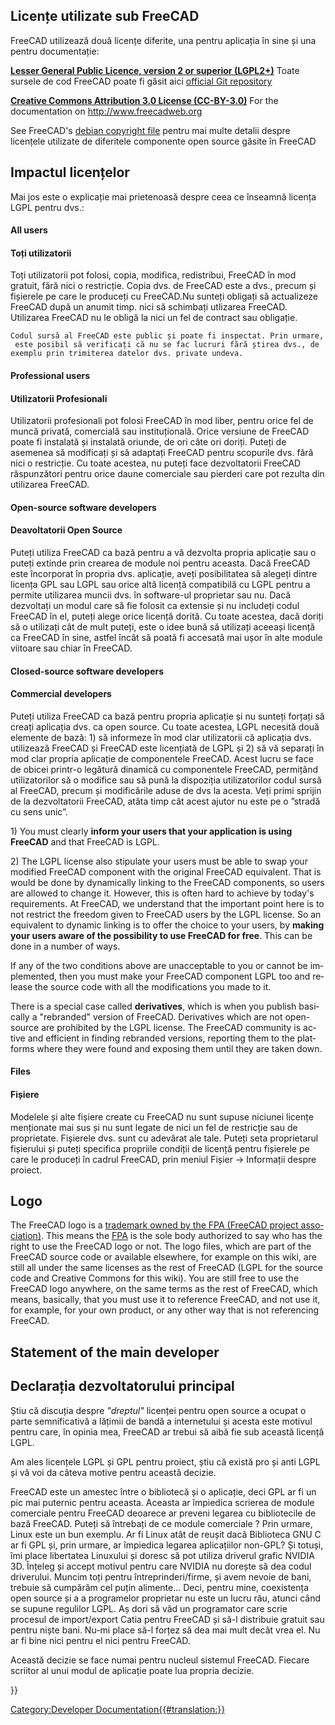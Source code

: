 <languages/>

<div lang="en" dir="ltr" class="mw-content-ltr">
{{Docnav
|[[Dialog_creation|Dialog creation]]
|[[Compile_on_Windows|Compiling on Windows]]
}}
</div>

{{TOCright}}

<span id="Licenses_used_in_FreeCAD"></span>
<div class="mw-translate-fuzzy">
== Licențe utilizate sub FreeCAD ==
</div>

FreeCAD utilizează două licențe diferite, una pentru aplicația în sine și una pentru documentație:

<div class="mw-translate-fuzzy">
'''[[wikipedia:LGPL|Lesser General Public Licence, version 2 or superior (LGPL2+)]]''' 
Toate sursele de cod FreeCAD poate fi găsit aici  [https://github.com/FreeCAD/FreeCAD official Git repository]
</div>

<div class="mw-translate-fuzzy">
'''[http://creativecommons.org/licenses/by/3.0/ Creative Commons Attribution 3.0 License (CC-BY-3.0)]''' For the documentation on http://www.freecadweb.org
</div>

See FreeCAD's [http://sourceforge.net/p/free-cad/code/ci/master/tree/package/debian/copyright debian copyright file] pentru mai multe detalii despre licențele utilizate de diferitele componente open source găsite în FreeCAD

<span id="Impact_of_the_licenses"></span>
<div class="mw-translate-fuzzy">
== Impactul licențelor ==
</div>

Mai jos este o explicație mai prietenoasă despre ceea ce înseamnă licența LGPL pentru dvs.:

<div lang="en" dir="ltr" class="mw-content-ltr">
==== All users ====
</div>

<div class="mw-translate-fuzzy">
==== Toți utilizatorii ====
Toți utilizatorii pot folosi, copia, modifica, redistribui, FreeCAD în mod gratuit, fără nici o restricție. Copia dvs. de FreeCAD este a dvs., precum și fișierele pe care le produceți cu FreeCAD.Nu sunteți obligați să actualizeze FreeCAD după un anumit timp. nici să schimbați utlizarea FreeCAD. Utilizarea FreeCAD nu le obligă la nici un fel de contract sau obligație.

 Codul sursă al FreeCAD este public și poate fi inspectat. Prin urmare, este posibil să verificați că nu se fac lucruri fără știrea dvs., de exemplu prin trimiterea datelor dvs. private undeva.
</div>

<div lang="en" dir="ltr" class="mw-content-ltr">
==== Professional users ====
</div>

<div class="mw-translate-fuzzy">
==== Utilizatorii Profesionali ====
Utilizatorii profesionali pot folosi FreeCAD în mod liber, pentru orice fel de muncă privată, comercială sau instituțională. Orice versiune de FreeCAD poate fi instalată și instalată oriunde, de ori câte ori doriți. Puteți de asemenea să modificați și să adaptați FreeCAD pentru scopurile dvs. fără nici o restricție. Cu toate acestea, nu puteți face dezvoltatorii FreeCAD răspunzători pentru orice daune comerciale sau pierderi care pot rezulta din utilizarea FreeCAD.
</div>

<div lang="en" dir="ltr" class="mw-content-ltr">
==== Open-source software developers ====
</div>

<div class="mw-translate-fuzzy">
==== Deavoltatorii Open Source ====
Puteți utiliza FreeCAD ca bază pentru a vă dezvolta propria aplicație sau o puteți extinde prin crearea de module noi pentru aceasta. Dacă FreeCAD este încorporat în propria dvs. aplicație, aveți posibilitatea să alegeți dintre licența GPL sau LGPL sau orice altă licență compatibilă cu LGPL pentru a permite utilizarea muncii dvs. în software-ul proprietar sau nu. Dacă dezvoltați un modul care să fie folosit ca extensie și nu includeți codul FreeCAD în el, puteți alege orice licență dorită. Cu toate acestea, dacă doriți să o utilizați cât de mult puteți, este o idee bună să utilizați aceeași licență ca FreeCAD în sine, astfel încât să poată fi accesată mai ușor în alte module viitoare sau chiar în FreeCAD.
</div>

<div lang="en" dir="ltr" class="mw-content-ltr">
==== Closed-source software developers ====
</div>

<div class="mw-translate-fuzzy">
==== Commercial developers ====
Puteți utiliza FreeCAD ca bază pentru propria aplicație și nu sunteți forțați să creați aplicația dvs. ca open source. Cu toate acestea, LGPL necesită două elemente de bază: 1) să informeze în mod clar utilizatorii că aplicația dvs. utilizează FreeCAD și FreeCAD este licențiată de LGPL și 2) să vă separați în mod clar propria aplicație de componentele FreeCAD. Acest lucru se face de obicei printr-o legătură dinamică cu componentele FreeCAD, permițând utilizatorilor să o modifice sau să pună la dispoziția utilizatorilor codul sursă al FreeCAD, precum și modificările aduse de dvs la acesta. Veți primi sprijin de la dezvoltatorii FreeCAD, atâta timp cât acest ajutor nu este pe o ”stradă cu sens unic”.
</div>

<div lang="en" dir="ltr" class="mw-content-ltr">
1) You must clearly '''inform your users that your application is using FreeCAD''' and that FreeCAD is LGPL.
</div>

<div lang="en" dir="ltr" class="mw-content-ltr">
2) The LGPL license also stipulate your users must be able to swap your modified FreeCAD component with the original FreeCAD equivalent. That is would be done by dynamically linking to the FreeCAD components, so users are allowed to change it. However, this is often hard to achieve by today's requirements. At FreeCAD, we understand that the important point here is to not restrict the freedom given to FreeCAD users by the LGPL license. So an equivalent to dynamic linking is to offer the choice to your users, by '''making your users aware of the possibility to use FreeCAD for free'''. This can be done in a number of ways.
</div>

<div lang="en" dir="ltr" class="mw-content-ltr">
If any of the two conditions above are unacceptable to you or cannot be implemented, then you must make your FreeCAD component LGPL too and release the source code with all the modifications you made to it.
</div>

<div lang="en" dir="ltr" class="mw-content-ltr">
There is a special case called '''derivatives''', which is when you publish basically a "rebranded" version of FreeCAD. Derivatives which are not open-source are prohibited by the LGPL license. The FreeCAD community is active and efficient in finding rebranded versions, reporting them to the platforms where they were found and exposing them until they are taken down.
</div>

<div lang="en" dir="ltr" class="mw-content-ltr">
==== Files ====
</div>

<div class="mw-translate-fuzzy">
==== Fișiere ====
Modelele și alte fișiere create cu FreeCAD nu sunt supuse niciunei licențe menționate mai sus și nu sunt legate de nici un fel de restricție sau de proprietate. Fișierele dvs. sunt cu adevărat ale tale. Puteți seta proprietarul fișierului și puteți specifica propriile condiții de licență pentru fișierele pe care le produceți în cadrul FreeCAD, prin meniul Fișier -> Informații despre proiect.
</div>

<div lang="en" dir="ltr" class="mw-content-ltr">
== Logo ==
</div>

<div lang="en" dir="ltr" class="mw-content-ltr">
The FreeCAD logo is a [https://fpa.freecad.org/documents/Trademark.pdf trademark owned by the FPA (FreeCAD project association)]. This means the [https://fpa.freecad.org FPA] is the sole body authorized to say who has the right to use the FreeCAD logo or not. The logo files, which are part of the FreeCAD source code or available elsewhere, for example on this wiki, are still all under the same licenses as the rest of FreeCAD (LGPL for the source code and Creative Commons for this wiki). You are still free to use the FreeCAD logo anywhere, on the same terms as the rest of FreeCAD, which means, basically, that you must use it to reference FreeCAD, and not use it, for example, for your own product, or any other way that is not referencing FreeCAD.
</div>

<div lang="en" dir="ltr" class="mw-content-ltr">
== Statement of the main developer ==
</div>

<div class="mw-translate-fuzzy">
== Declarația dezvoltatorului principal ==
Știu că discuția despre  ''"dreptul" '' licenței pentru open source a ocupat o parte semnificativă a lățimii de bandă a internetului și acesta este motivul pentru care, în opinia mea, FreeCAD ar trebui să aibă fie sub această licență LGPL.
</div>

<div class="mw-translate-fuzzy">
Am ales licențele LGPL și GPL pentru proiect, știu că există pro și anti LGPL și vă voi da câteva motive pentru această decizie.
</div>

FreeCAD este un amestec între o bibliotecă și o aplicație, deci GPL ar fi un pic mai puternic pentru aceasta. Aceasta ar împiedica scrierea de module comerciale pentru FreeCAD deoarece ar preveni legarea cu bibliotecile de bază  FreeCAD. Puteți să întrebați de ce module comerciale ? Prin urmare, Linux este un bun exemplu. Ar fi Linux atât de reușit dacă  Biblioteca GNU C ar fi GPL și, prin urmare, ar împiedica legarea aplicațiilor non-GPL? Și totuși, îmi place libertatea Linuxului și doresc să pot utiliza driverul grafic NVIDIA 3D. Înțeleg și accept motivul pentru care NVIDIA nu dorește să dea codul driverului. Muncim toți pentru întreprinderi/firme, și avem nevoie de bani, trebuie să cumpărăm cel puțin alimente... Deci, pentru mine, coexistența open source și a a programelor proprietar nu este un lucru rău, atunci când se supune regulilor LGPL. Aș dori să văd un programator care scrie procesul de import/export Catia pentru FreeCAD și să-l distribuie gratuit sau pentru niște bani. Nu-mi place să-l forțez să dea mai mult decât vrea el. Nu ar fi bine nici pentru el nici pentru FreeCAD.

Această decizie se face numai pentru nucleul sistemul FreeCAD. Fiecare scriitor al unui modul de aplicație poate lua propria decizie.

<div lang="en" dir="ltr" class="mw-content-ltr">
{{Quote|Jürgen Riegel|15 October 2006}}
</div>


<div class="mw-translate-fuzzy">
{{docnav|Dialog creation|Tracker}}
</div>

{{Userdocnavi{{#translation:}}}}
[[Category:Developer Documentation{{#translation:}}]]
